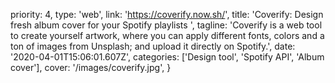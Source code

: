  priority: 4,
  type: 'web',
  link: 'https://coverify.now.sh/',
  title: 'Coverify: Design fresh album cover for your Spotify playlists ',
  tagline:
    'Coverify is a web tool to create yourself artwork, where you can apply different fonts, colors and a ton of images from Unsplash; and upload it directly on Spotify.',
  date: '2020-04-01T15:06:01.607Z',
  categories: ['Design tool', 'Spotify API', 'Album cover'],
  cover: '/images/coverify.jpg',
}
